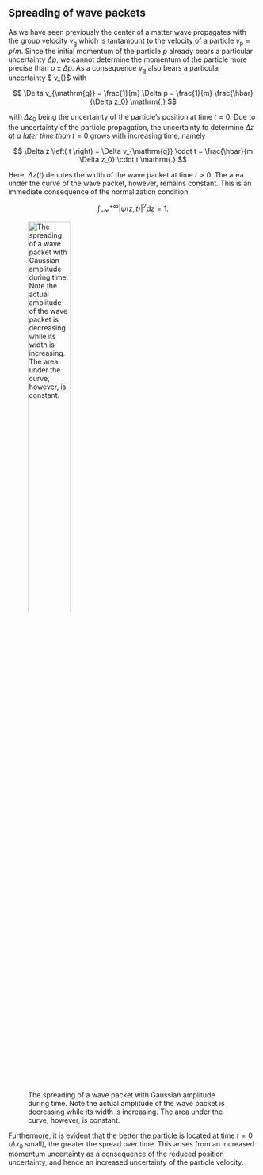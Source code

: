 ## Spreading of wave packets

As we have seen previously the center of a matter wave propagates with the group velocity $v_{\mathrm{g}}$ which is tantamount to the velocity of a particle $v_{\mathrm{p}} = p/m$. Since the initial momentum of the particle $p$ already bears a particular uncertainty $\Delta p$, we cannot determine the momentum of the particle more precise than $p \pm \Delta p$. As a consequence $v_{\mathrm{g}}$ also bears a particular uncertainty $ \Delta v_{\mathrm{g}}$ with

$$
\Delta v_{\mathrm{g}} = \frac{1}{m} \Delta p = \frac{1}{m} \frac{\hbar}{\Delta z_0} \mathrm{,}
$$


with $\Delta z_0$ being the uncertainty of the particle's position at time $t = 0$. Due to the uncertainty of the particle propagation, the uncertainty to determine $\Delta z$ *at a later time than* $t = 0$ grows with increasing time, namely

$$
\Delta z \left( t \right) = \Delta v_{\mathrm{g}} \cdot t = \frac{\hbar}{m \Delta z_0} \cdot t \mathrm{.}
$$

Here, $\Delta z \left( t \right)$ denotes the width of the wave packet at time $t > 0$. The area under the curve of the wave packet, however, remains constant. This is an immediate consequence of the normalization condition,

$$
\int_{-\infty}^{+\infty} \left| \psi \left( z, t \right) \right|^2 \mathrm{d}z = 1 \mathrm{.}
$$

![The spreading of a wave packet with Gaussian amplitude during time. Note the actual amplitude of the wave packet is decreasing while its width is increasing. The area under the curve, however, is constant.](img/L24_wave_packet_time.png){width=45%}

Furthermore, it is evident that the better the particle is located at time $t = 0$ ($\Delta x_0$ small), the greater the spread over time. This arises from an increased momentum uncertainty as a consequence of the reduced position uncertainty, and hence an increased uncertainty of the particle velocity.
